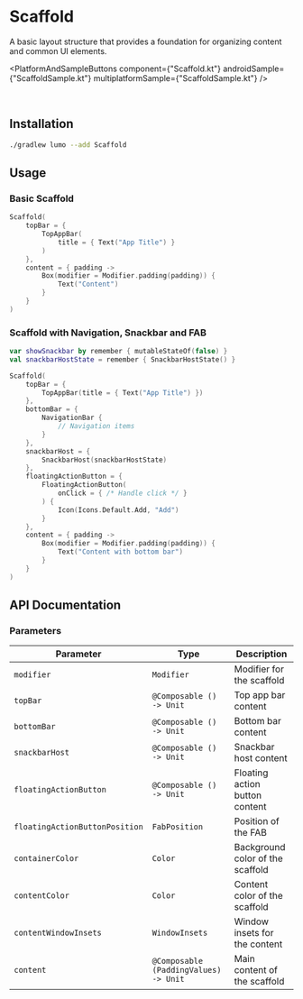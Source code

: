 
# Scaffold

A basic layout structure that provides a foundation for organizing content and common UI elements.

<PlatformAndSampleButtons
  component={"Scaffold.kt"}
  androidSample={"ScaffoldSample.kt"}
  multiplatformSample={"ScaffoldSample.kt"}
/>

<Demo componentId="SCAFFOLD" />

<br />

## Installation

```bash copy
./gradlew lumo --add Scaffold
```

## Usage

### Basic Scaffold

```kotlin copy
Scaffold(
    topBar = {
        TopAppBar(
            title = { Text("App Title") }
        )
    },
    content = { padding ->
        Box(modifier = Modifier.padding(padding)) {
            Text("Content")
        }
    }
)
```

### Scaffold with Navigation, Snackbar and FAB

```kotlin copy
var showSnackbar by remember { mutableStateOf(false) }
val snackbarHostState = remember { SnackbarHostState() }

Scaffold(
    topBar = {
        TopAppBar(title = { Text("App Title") })
    },
    bottomBar = {
        NavigationBar {
            // Navigation items
        }
    },
    snackbarHost = {
        SnackbarHost(snackbarHostState)
    },
    floatingActionButton = {
        FloatingActionButton(
            onClick = { /* Handle click */ }
        ) {
            Icon(Icons.Default.Add, "Add")
        }
    },
    content = { padding ->
        Box(modifier = Modifier.padding(padding)) {
            Text("Content with bottom bar")
        }
    }
)
```

## API Documentation

### Parameters

| Parameter                      | Type                                  | Description                      |
| ------------------------------ | ------------------------------------- | -------------------------------- |
| `modifier`                     | `Modifier`                            | Modifier for the scaffold        |
| `topBar`                       | `@Composable () -> Unit`              | Top app bar content              |
| `bottomBar`                    | `@Composable () -> Unit`              | Bottom bar content               |
| `snackbarHost`                 | `@Composable () -> Unit`              | Snackbar host content            |
| `floatingActionButton`         | `@Composable () -> Unit`              | Floating action button content   |
| `floatingActionButtonPosition` | `FabPosition`                         | Position of the FAB              |
| `containerColor`               | `Color`                               | Background color of the scaffold |
| `contentColor`                 | `Color`                               | Content color of the scaffold    |
| `contentWindowInsets`          | `WindowInsets`                        | Window insets for the content    |
| `content`                      | `@Composable (PaddingValues) -> Unit` | Main content of the scaffold     |
